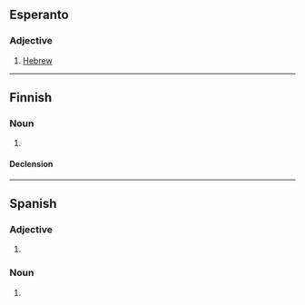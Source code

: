 ==Esperanto==

===Adjective===
{{eo-head}}

# [[Hebrew]]

----

==Finnish==

===Noun===
{{fi-noun}}

# {{lb|fi|deprecated}} {{alternative spelling of|heprea|lang=fi}}

====Declension====
{{fi-decl-kulkija|n=sg|hebre|a}}

----

==Spanish==

===Adjective===
{{head|es|adjective form}}

# {{es-adj form of|hebreo|f|sg}}

===Noun===
{{es-noun|f|m=hebreo}}

# {{feminine noun of|hebreo|t=Hebrew|lang=es}}